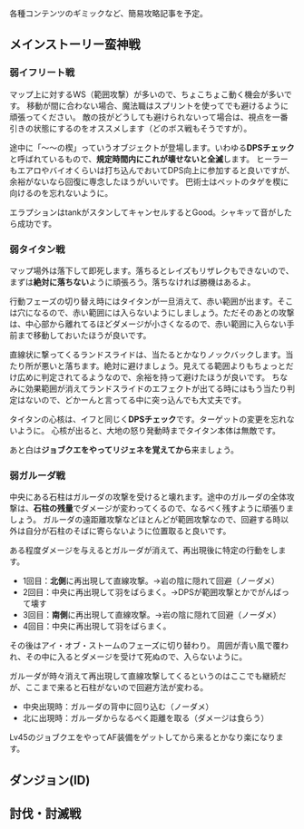各種コンテンツのギミックなど、簡易攻略記事を予定。

== メインストーリー蛮神戦 ==
=== 弱イフリート戦 ===
マップ上に対するWS（範囲攻撃）が多いので、ちょこちょこ動く機会が多いです。
移動が間に合わない場合、魔法職はスプリントを使ってでも避けるように頑張ってください。
敵の技がどうしても避けられないって場合は、視点を一番引きの状態にするのをオススメします（どのボス戦もそうですが）。

途中に「～～の楔」っていうオブジェクトが登場します。いわゆる'''DPSチェック'''と呼ばれているもので、'''規定時間内にこれが壊せないと全滅'''します。
ヒーラーもエアロやバイオくらいは打ち込んでおいてDPS向上に参加すると良いですが、余裕がないなら回復に専念したほうがいいです。
巴術士はペットのタゲを楔に向けるのを忘れないように。

エラプションはtankがスタンしてキャンセルするとGood。シャキッて音がしたら成功です。

=== 弱タイタン戦 ===
マップ場外は落下して即死します。落ちるとレイズもリザレクもできないので、まずは'''絶対に落ちない'''ように頑張ろう。落ちなければ勝機はあるよ。

行動フェーズの切り替え時にはタイタンが一旦消えて、赤い範囲が出ます。そこは穴になるので、赤い範囲には入らないようにしましょう。ただそのあとの攻撃は、中心部から離れてるほどダメージが小さくなるので、赤い範囲に入らない手前まで移動しておいたほうが良いです。

直線状に撃ってくるランドスライドは、当たるとかなりノックバックします。当たり所が悪いと落ちます。絶対に避けましょう。見えてる範囲よりもちょっとだけ広めに判定されてるようなので、余裕を持って避けたほうが良いです。
ちなみに効果範囲が消えてランドスライドのエフェクトが出てる時にはもう当たり判定はないので、どかーんと言ってる中に突っ込んでも大丈夫です。

タイタンの心核は、イフと同じく'''DPSチェック'''です。ターゲットの変更を忘れないように。
心核が出ると、大地の怒り発動時までタイタン本体は無敵です。

あと白は'''ジョブクエをやってリジェネを覚えてから'''来ましょう。

=== 弱ガルーダ戦 ===
中央にある石柱はガルーダの攻撃を受けると壊れます。途中のガルーダの全体攻撃は、'''石柱の残量'''でダメージが変わってくるので、なるべく残すように頑張りましょう。
ガルーダの遠距離攻撃などほとんどが範囲攻撃なので、回避する時以外は自分が石柱のそばに寄らないように位置取ると良いです。

ある程度ダメージを与えるとガルーダが消えて、再出現後に特定の行動をします。

* 1回目：'''北側'''に再出現して直線攻撃。→岩の陰に隠れて回避（ノーダメ）
* 2回目：中央に再出現して羽をばらまく。→DPSが範囲攻撃とかでがんばって壊す
* 3回目：'''南側'''に再出現して直線攻撃。→岩の陰に隠れて回避（ノーダメ）
* 4回目：中央に再出現して羽をばらまく。

その後はアイ・オブ・ストームのフェーズに切り替わり。
周囲が青い風で覆われ、その中に入るとダメージを受けて死ぬので、入らないように。

ガルーダが時々消えて再出現して直線攻撃してくるというのはここでも継続だが、ここまで来ると石柱がないので回避方法が変わる。

* 中央出現時：ガルーダの背中に回り込む（ノーダメ）
* 北に出現時：ガルーダからなるべく距離を取る（ダメージは食らう）

Lv45のジョブクエをやってAF装備をゲットしてから来るとかなり楽になります。

== ダンジョン(ID) ==

== 討伐・討滅戦 ==
